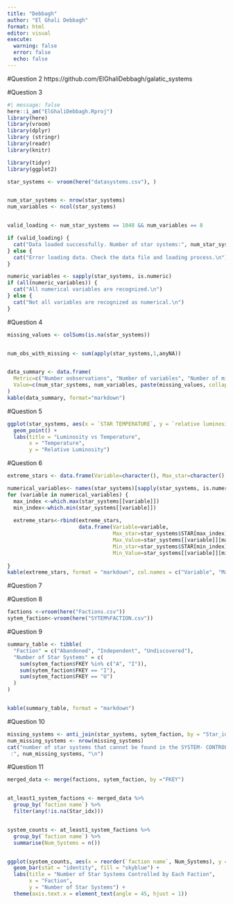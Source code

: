 ```yaml
---
title: "Debbagh"
author: "El Ghali Debbagh"
format: html
editor: visual
execute: 
  warning: false
  error: false
  echo: false
---
```


#Question 2 https://github.com/ElGhaliDebbagh/galatic_systems

#Question 3

```r
#| message: false
here::i_am("ElGhaliDebbagh.Rproj")
library(here)
library(vroom)
library(dplyr)
library (stringr)
library(readr)
library(knitr)


```

```r
library(tidyr)
library(ggplot2)

```

```r


star_systems <- vroom(here("datasystems.csv"), )


num_star_systems <- nrow(star_systems)
num_variables <- ncol(star_systems)


valid_loading <- num_star_systems == 1048 && num_variables == 8

if (valid_loading) {
  cat("Data loaded successfully. Number of star systems:", num_star_systems, "\n")
} else {
  cat("Error loading data. Check the data file and loading process.\n")
}

numeric_variables <- sapply(star_systems, is.numeric)
if (all(numeric_variables)) {
  cat("All numerical variables are recognized.\n")
} else {
  cat("Not all variables are recognized as numerical.\n")
}

```

#Question 4

```r

missing_values <- colSums(is.na(star_systems))


num_obs_with_missing <- sum(apply(star_systems,1,anyNA))


data_summary <- data.frame(
  Metric=c("Number oobservations", "Number of variables", "Number of missin values", "Number of observations with at least one missing value"),
  Value=c(num_star_systems, num_variables, paste(missing_values, collapse=","),num_obs_with_missing)
)
kable(data_summary, format="markdown")

```


#Question 5
```r
ggplot(star_systems, aes(x = `STAR TEMPERATURE`, y = `relative luminosity`)) +
  geom_point() +
  labs(title = "Luminosity vs Temperature",
       x = "Temperature",
       y = "Relative Luminosity")
```

#Question 6
```r
extreme_stars <- data.frame(Variable=character(), Max_star=character(), Max_value=numeric(), Min_Star=character(), Min_Value=numeric())

numerical_variables<- names(star_systems)[sapply(star_systems, is.numeric)]
for (variable in numerical_variables) {
  max_index <-which.max(star_systems[[variable]])
  min_index<-which.min(star_systems[[variable]])
  
  extreme_stars<-rbind(extreme_stars,
                       data.frame(Variable=variable,
                                  Max_star=star_systems$STAR[max_index],
                                  Max_Value=star_systems[[variable]][max_index],
                                  Min_star=star_systems$STAR[min_index],
                                  Min_Value=star_systems[[variable]][min_index]))
  
}
kable(extreme_stars, format = "markdown", col.names = c("Variable", "Max Star", "Max value", "Min star", "Min value"))
```

#Question 7

#Question 8
```r
factions <-vroom(here("Factions.csv"))
sytem_faction<-vroom(here("SYTEM%FACTION.csv"))
```
#Question 9
```r
summary_table <- tibble(
  "Faction" = c("Abandoned", "Independent", "Undiscovered"),
  "Number of Star Systems" = c(
    sum(sytem_faction$FKEY %in% c("A", "I")),
    sum(sytem_faction$FKEY == "I"),
    sum(sytem_faction$FKEY == "U")
  )
)


kable(summary_table, format = "markdown")
```
#Question 10
```r
missing_systems <- anti_join(star_systems, sytem_faction, by = "Star_idx")
num_missing_systems <- nrow(missing_systems)
cat("number of star systems that cannot be found in the SYSTEM- CONTROL.csv file.
 :", num_missing_systems, "\n")

```

#Question 11
```r
merged_data <- merge(factions, sytem_faction, by ="FKEY")


at_least1_system_factions <- merged_data %>%
  group_by(`faction name`) %>%
  filter(any(!is.na(Star_idx)))


system_counts <- at_least1_system_factions %>%
  group_by(`faction name`) %>%
  summarise(Num_Systems = n())


ggplot(system_counts, aes(x = reorder(`faction name`, Num_Systems), y = Num_Systems)) +
  geom_bar(stat = "identity", fill = "skyblue") +
  labs(title = "Number of Star Systems Controlled by Each Faction",
       x = "Faction",
       y = "Number of Star Systems") +
  theme(axis.text.x = element_text(angle = 45, hjust = 1))
```


